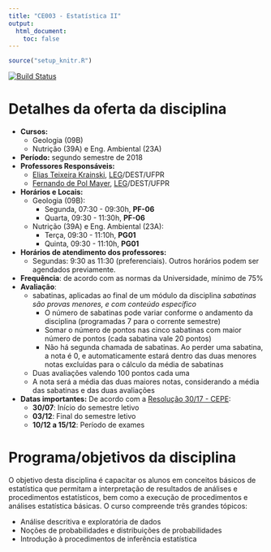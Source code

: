 ```yaml
---
title: "CE003 - Estatística II"
output:
  html_document:
    toc: false
---
```


```r
source("setup_knitr.R")
```

[![Build Status](https://travis-ci.org/leg-ufpr/ce003.svg?branch=master)](https://travis-ci.org/leg-ufpr/ce003)

# Detalhes da oferta da disciplina

- **Cursos:**
    - Geologia (09B)
    - Nutrição (39A) e Eng. Ambiental (23A)
- **Período:** segundo semestre de 2018
- **Professores Responsáveis:**
    - [Elias Teixeira Krainski][], [LEG][]/DEST/UFPR
    - [Fernando de Pol Mayer][], [LEG][]/DEST/UFPR
- **Horários e Locais:**
    - Geologia (09B):
        - Segunda, 07:30 - 09:30h, **PF-06**
        - Quarta, 09:30 - 11:30h, **PF-06**
    - Nutrição (39A) e Eng. Ambiental (23A):
        - Terça, 09:30 - 11:10h, **PG01**
        - Quinta, 09:30 - 11:10h, **PG01**
- **Horários de atendimento dos professores:**
    - Segundas: 9:30 as 11:30 (preferenciais). Outros horários
      podem ser agendados previamente.
- **Frequência**: de acordo com as normas da Universidade, mínimo de 75%
- **Avaliação**:
    - sabatinas, aplicadas ao final de um módulo da disciplina
   _sabatinas são provas menores, e com conteúdo específico_
        - O número de sabatinas pode variar conforme o
  andamento da disciplina (programadas 7 para o corrente semestre)
        - Somar o número de pontos nas cinco sabatinas com maior
  número de pontos (cada sabatina vale 20 pontos)
        - Não há segunda chamada de sabatinas. Ao perder uma sabatina,
  a nota é 0, e automaticamente estará dentro das duas menores notas
  excluídas para o cálculo da média de sabatinas
    - Duas avaliações valendo 100 pontos cada uma
    - A nota será a média das duas maiores notas, considerando a média
  das sabatinas e das duas avaliações
- **Datas importantes:** De acordo com a [Resolução 30/17 - CEPE][]:
    - **30/07**: Início do semestre letivo
    - **03/12**: Final do semestre letivo
    - **10/12 a 15/12**: Período de exames

# Programa/objetivos da disciplina

O objetivo desta disciplina é capacitar os alunos em conceitos básicos
de estatística que permitam a interpretação de resultados de análises e
procedimentos estatísticos, bem como a execução de procedimentos e
análises estatística básicas. O curso compreende três grandes tópicos:

- Análise descritiva e exploratória de dados
- Noções de probabilidades e distribuições de probabilidades
- Introdução à procedimentos de inferência estatística

<!-- links -->

[Elias Teixeira Krainski]: http://www.leg.ufpr.br/~elias/
[Fernando de Pol Mayer]: http://leg.ufpr.br/~fernandomayer
[LEG]: http://www.leg.ufpr.br
[Resolução 30/17 - CEPE]: http://www.est.ufpr.br/calendario/cepe3017.pdf
